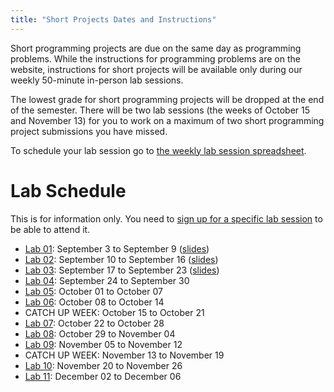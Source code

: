 ```yaml
---
title: "Short Projects Dates and Instructions"
---
```


Short programming projects are due on the same day as programming problems. While the instructions for programming problems are on the website, instructions for short projects will be available only during our weekly 50-minute in-person lab sessions. 

The lowest grade for short programming projects will be dropped at the end of the semester. There will be two lab sessions (the weeks of October 15 and November 13) for you to work on a maximum of two short programming project submissions you have missed.

To schedule your lab session go to [the weekly lab session spreadsheet](https://docs.google.com/spreadsheets/d/1vJNf444idLRKBJej3I9MvI7RDSk6ujV2s9kPt7CBA_Q/edit?usp=sharing).

# Lab Schedule

This is for information only. You need to [sign up for a specific lab session](https://docs.google.com/spreadsheets/d/1vJNf444idLRKBJej3I9MvI7RDSk6ujV2s9kPt7CBA_Q/edit?usp=sharing) to be able to attend it.

* [Lab 01](labs/lab01.html): September 3 to September 9 ([slides](labs/lab01-slide.html))
* [Lab 02](labs/lab02.html): September 10 to September 16 ([slides](labs/lab02-slide.html))
* [Lab 03](labs/lab03.html): September 17 to September 23 ([slides](labs/lab03-slide.html))
* [Lab 04](labs/lab04.html): September 24 to September 30
* [Lab 05](labs/lab05.html): October 01 to October 07
* [Lab 06](labs/lab06.html): October 08 to October 14
* CATCH UP WEEK: October 15 to October 21
* [Lab 07](labs/lab07.html): October 22 to October 28
* [Lab 08](labs/lab08.html): October 29 to November 04
* [Lab 09](labs/lab09.html): November 05 to November 12
* CATCH UP WEEK: November 13 to November 19
* [Lab 10](labs/lab10.html): November 20 to November 26
* [Lab 11](labs/lab11.html): December 02 to December 06